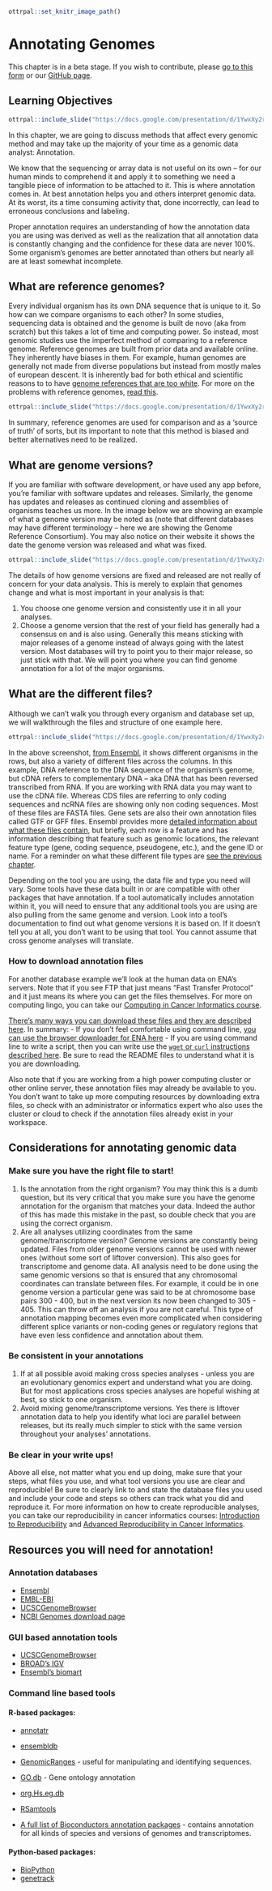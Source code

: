 
```r
ottrpal::set_knitr_image_path()
```

# Annotating Genomes

<div class = "warning">
This chapter is in a beta stage. If you wish to contribute, please [go to this form](https://forms.gle/dqYgmKH8XXE2ohwD9) or our [GitHub page](https://github.com/fhdsl/Choosing_Genomics_Tools).
</div>

## Learning Objectives

```r
ottrpal::include_slide("https://docs.google.com/presentation/d/1YwxXy2rnUgbx_7B7ENH9wpDX-j6JpJz6lGVzOkjo0qY/edit#slide=id.g1b625723c80_0_23")
```

In this chapter, we are going to discuss methods that affect every genomic method and may take up the majority of your time as a genomic data analyst: Annotation.

We know that the sequencing or array data is not useful on its own -- for our human minds to comprehend it and apply it to something we need a tangible piece of information to be attached to it. This is where annotation comes in. At best annotation helps you and others interpret genomic data. At its worst, its a time consuming activity that, done incorrectly, can lead to erroneous conclusions and labeling.

Proper annotation requires an understanding of how the annotation data you are using was derived as well as the realization that all annotation data is constantly changing and the confidence for these data are never 100%. Some organism's genomes are better annotated than others but nearly all are at least somewhat incomplete.

## What are reference genomes?

Every individual organism has its own DNA sequence that is unique to it. So how can we compare organisms to each other? In some studies, sequencing data is obtained and the genome is built de novo (aka from scratch) but this takes a lot of time and computing power. So instead, most genomic studies use the imperfect method of comparing to a reference genome. Reference genomes are built from prior data and available online. They inherently have biases in them. For example, human genomes are generally not made from diverse populations but instead from mostly males of european descent. It is inherently bad for both ethical and scientific reasons to to have [genome references that are too white](https://www.sciencenews.org/article/genetics-race-dna-databases-reference-genome-too-white). For more on the problems with reference genomes, [read this](https://genomebiology.biomedcentral.com/articles/10.1186/s13059-019-1774-4).

```r
ottrpal::include_slide("https://docs.google.com/presentation/d/1YwxXy2rnUgbx_7B7ENH9wpDX-j6JpJz6lGVzOkjo0qY/edit#slide=id.g1b625723c80_0_45")
```

In summary, reference genomes are used for comparison and as a 'source of truth' of sorts, but its important to note that this method is biased and better alternatives need to be realized.

## What are genome versions?

If you are familiar with software development, or have used any app before, you're familiar with software updates and releases. Similarly, the genome has updates and releases as continued cloning and assemblies of organisms teaches us more. In the image below we are showing an example of what a genome version may be noted as (note that different databases may have different terminology -- here we are showing the Genome Reference Consortium). You may also notice on their website it shows the date the genome version was released and what was fixed.

```r
ottrpal::include_slide("https://docs.google.com/presentation/d/1YwxXy2rnUgbx_7B7ENH9wpDX-j6JpJz6lGVzOkjo0qY/edit#slide=id.g1b625723c80_0_33")
```

The details of how genome versions are fixed and released are not really of concern for your data analysis. This is merely to explain that genomes change and what is most important in your analysis is that:

1. You choose one genome version and consistently use it in all your analyses.
2. Choose a genome version that the rest of your field has generally had a consensus on and is also using. Generally this means sticking with major releases of a genome instead of always going with the latest version. Most databases will try to point you to their major release, so just stick with that. We will point you where you can find genome annotation for a lot of the major organisms.

## What are the different files?

Although we can't walk you through every organism and database set up, we will walkthrough the files and structure of one example here.

```r
ottrpal::include_slide("https://docs.google.com/presentation/d/1YwxXy2rnUgbx_7B7ENH9wpDX-j6JpJz6lGVzOkjo0qY/edit#slide=id.g1b625723c80_0_28")
```

In the above screenshot, [from Ensembl](https://useast.ensembl.org/info/data/ftp/index.html), it shows different organisms in the rows, but also a variety of different files across the columns. In this example, DNA reference to the DNA sequence of the organism's genome, but cDNA refers to complementary DNA -- aka DNA that has been reversed transcribed from RNA. If you are working with RNA data you may want to use the cDNA file. Whereas CDS files are referring to only coding sequences and ncRNA files are showing only non coding sequences. Most of these files are FASTA files. Gene sets are also their own annotation files called GTF or GFF files. Ensembl provides more [detailed information about what these files contain](https://useast.ensembl.org/info/website/upload/gff.html), but briefly, each row is a feature and has information describing that feature such as genomic locations, the relevant feature type (gene, coding sequence, pseudogene, etc.), and the gene ID or name. For a reminder on what these different file types are [see the previous chapter](http://hutchdatascience.org/Choosing_Genomics_Tools/a-very-general-genomics-overview.html#basic-file-formats).

Depending on the tool you are using, the data file and type you need will vary. Some tools have these data built in or are compatible with other packages that have annotation. If a tool automatically includes annotation within it, you will need to ensure that any additional tools you are using are also pulling from the same genome and version. Look into a tool's documentation to find out what genome versions it is based on. If it doesn't tell you at all, you don't want to be using that tool. You cannot assume that cross genome analyses will translate.

### How to download annotation files

For another database example we'll look at the human data on ENA's servers. Note that if you see FTP that just means "Fast Transfer Protocol" and it just means its where you can get the files themselves. For more on computing lingo, you can take our [Computing in Cancer Informatics course](https://www.itcrtraining.org/courses#h.civy2cnri95t).

[There's many ways you can download these files and they are described here](https://ena-docs.readthedocs.io/en/latest/retrieval/file-download.html). In summary:
- If you don't feel comfortable using command line, [you can use the browser downloader for ENA here](https://www.ebi.ac.uk/ena/browser/home)
- If you are using command line to write a script, then you can write use the [`wget` or `curl` instructions described here](https://ena-docs.readthedocs.io/en/latest/retrieval/file-download.html#using-wget). Be sure to read the README files to understand what it is you are downloading.

Also note that if you are working from a high power computing cluster or other online server, these annotation files may already be available to you. You don't want to take up more computing resources by downloading extra files, so check with an administrator or informatics expert who also uses the cluster or cloud to check if the annotation files already exist in your workspace.

## Considerations for annotating genomic data

### Make sure you have the right file to start!

1. Is the annotation from the right organism?
You may think this is a dumb question, but its very critical that you make sure you have the genome annotation for the organism that matches your data. Indeed the author of this has made this mistake in the past, so double check that you are using the correct organism.
2. Are all analyses utilizing coordinates from the same genome/transcriptome version?
Genome versions are constantly being updated. Files from older genome versions cannot be used with newer ones (without some sort of liftover conversion). This also goes for transcriptome and genome data. All analysis need to be done using the same genomic versions so that is ensured that any chromosomal coordinates can translate between files. For example, it could be in one genome version a particular gene was said to be at chromosome base pairs 300 - 400, but in the next version its now been changed to 305 - 405. This can throw off an analysis if you are not careful. This type of annotation mapping becomes even more complicated when considering different splice variants or non-coding genes or regulatory regions that have even less confidence and annotation about them.

### Be consistent in your annotations

1. If at all possible avoid making cross species analyses - unless you are an evolutionary genomics expert and understand what you are doing. But for most applications cross species analyses are hopeful wishing at best, so stick to one organism.
2. Avoid mixing genome/transcriptome versions. Yes there is liftover annotation data to help you identify what loci are parallel between releases, but its really much simpler to stick with the same version throughout your analyses' annotations.

### Be clear in your write ups!

Above all else, not matter what you end up doing, make sure that your steps, what files you use, and what tool versions you use are clear and reproducible! Be sure to clearly link to and state the database files you used and include your code and steps so others can track what you did and reproduce it. For more information on how to create reproducible analyses, you can take our reproducibility in cancer informatics courses: [Introduction to Reproducibility](https://www.itcrtraining.org/courses#h.n5yoq68qj0rz) and [Advanced Reproducibility in Cancer Informatics](https://www.itcrtraining.org/courses#h.i5zyiyjyttr4).

## Resources you will need for annotation!

### Annotation databases

- [Ensembl](https://useast.ensembl.org/downloads.html)
- [EMBL-EBI](https://www.ebi.ac.uk/services)
- [UCSCGenomeBrowser](https://genome.ucsc.edu/cgi-bin/hgGateway?hgsid=1571980135_Ym6A5aa3nDyOfZKtGishprdrhLDm)
- [NCBI Genomes download page](https://ftp.ncbi.nlm.nih.gov/genomes/)

### GUI based annotation tools

- [UCSCGenomeBrowser](https://genome.ucsc.edu/cgi-bin/hgGateway?hgsid=1571980135_Ym6A5aa3nDyOfZKtGishprdrhLDm)
- [BROAD's IGV](https://software.broadinstitute.org/software/igv/)
- [Ensembl's biomart](https://useast.ensembl.org/info/data/biomart/index.html)

### Command line based tools

#### R-based packages:

- [annotatr](https://bioconductor.org/packages/release/bioc/html/annotatr.html)
- [ensembldb](https://bioconductor.org/packages/release/bioc/html/ensembldb.html)
- [GenomicRanges](https://www.bioconductor.org/packages/release/bioc/html/GenomicRanges.html) - useful for manipulating and identifying sequences.
- [GO.db](https://bioconductor.org/packages/3.16/data/annotation/html/GO.db.html) - Gene ontology annotation
- [org.Hs.eg.db](https://bioconductor.org/packages/release/data/annotation/html/org.Hs.eg.db.html)
- [RSamtools](https://www.bioconductor.org/packages/release/bioc/html/Rsamtools.html)

- [A full list of Bioconductors annotation packages](https://bioconductor.org/packages/3.16/data/annotation/) - contains annotation for all kinds of species and versions of genomes and transcriptomes.

#### Python-based packages:

- [BioPython](https://biopython.org/)
- [genetrack](https://github.com/ialbert/chipexo)

